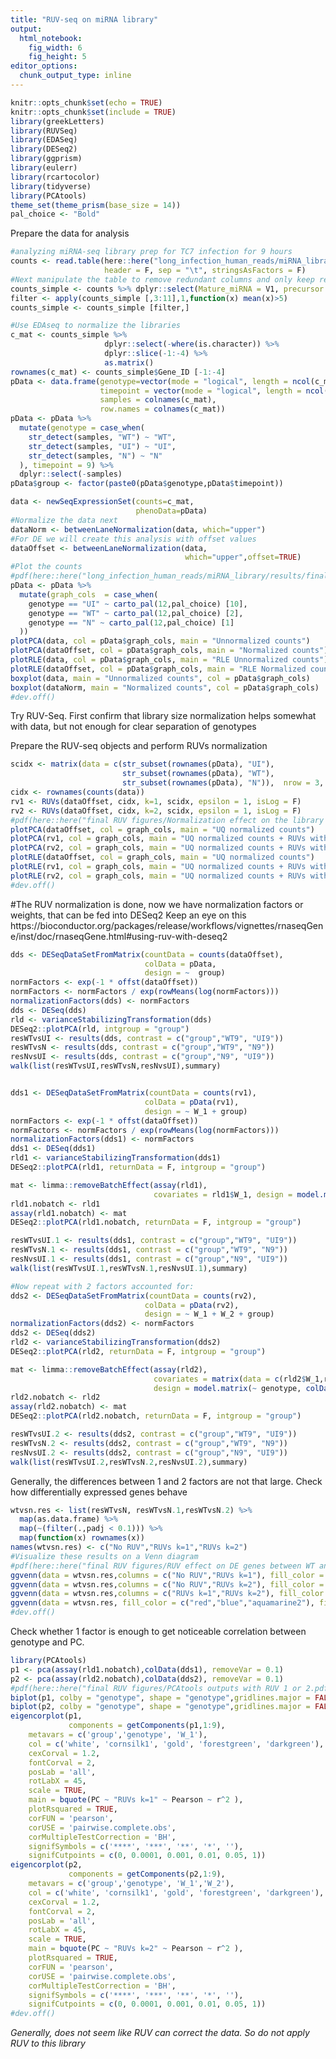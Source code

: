 ```yaml
---
title: "RUV-seq on miRNA library"
output: 
  html_notebook: 
    fig_width: 6
    fig_height: 5
editor_options: 
  chunk_output_type: inline
---
```


```r
knitr::opts_chunk$set(echo = TRUE)
knitr::opts_chunk$set(include = TRUE)
library(greekLetters)
library(RUVSeq)
library(EDASeq)
library(DESeq2)
library(ggprism)
library(eulerr)
library(rcartocolor)
library(tidyverse)
library(PCAtools)
theme_set(theme_prism(base_size = 14))
pal_choice <- "Bold"
```

Prepare the data for analysis
```r
#analyzing miRNA-seq library prep for TC7 infection for 9 hours
counts <- read.table(here::here("long_infection_human_reads/miRNA_library/data/all_reads_mirDEEP2"), 
                     header = F, sep = "\t", stringsAsFactors = F)
#Next manipulate the table to remove redundant columns and only keep relevant columns (1 columns with gene names, and the rest with counts for reverse stranded library)
counts_simple <- counts %>% dplyr::select(Mature_miRNA = V1, precursor = V3, UI92 = V2, UI93 = V8, UI96 = V14, N92 = V20, N93 = V26, WT96 = V32, WT91 = V38, WT94 = V44, N95 = V50)
filter <- apply(counts_simple [,3:11],1,function(x) mean(x)>5)
counts_simple <- counts_simple [filter,]
```

```r
#Use EDAseq to normalize the libraries
c_mat <- counts_simple %>% 
                     dplyr::select(-where(is.character)) %>% 
                     dplyr::slice(-1:-4) %>% 
                     as.matrix()
rownames(c_mat) <- counts_simple$Gene_ID [-1:-4]
pData <- data.frame(genotype=vector(mode = "logical", length = ncol(c_mat)),
                    timepoint = vector(mode = "logical", length = ncol(c_mat)),
                    samples = colnames(c_mat),
                    row.names = colnames(c_mat))
pData <- pData %>% 
  mutate(genotype = case_when(
    str_detect(samples, "WT") ~ "WT",
    str_detect(samples, "UI") ~ "UI",
    str_detect(samples, "N") ~ "N"
  ), timepoint = 9) %>%
  dplyr::select(-samples)
pData$group <- factor(paste0(pData$genotype,pData$timepoint))

data <- newSeqExpressionSet(counts=c_mat,
                            phenoData=pData)
#Normalize the data next
dataNorm <- betweenLaneNormalization(data, which="upper") 
#For DE we will create this analysis with offset values
dataOffset <- betweenLaneNormalization(data,
                                       which="upper",offset=TRUE)
#Plot the counts 
#pdf(here::here("long_infection_human_reads/miRNA_library/results/final RUV figures/EDAseq_normalization.pdf"), width = 5, height = 5)
pData <- pData %>% 
  mutate(graph_cols  = case_when(
    genotype == "UI" ~ carto_pal(12,pal_choice) [10],
    genotype == "WT" ~ carto_pal(12,pal_choice) [2],
    genotype == "N" ~ carto_pal(12,pal_choice) [1]
  ))
plotPCA(data, col = pData$graph_cols, main = "Unnormalized counts")
plotPCA(dataOffset, col = pData$graph_cols, main = "Normalized counts")
plotRLE(data, col = pData$graph_cols, main = "RLE Unnormalized counts")
plotRLE(dataOffset, col = pData$graph_cols, main = "RLE Normalized counts")
boxplot(data, main = "Unnormalized counts", col = pData$graph_cols)
boxplot(dataNorm, main = "Normalized counts", col = pData$graph_cols)
#dev.off()
```

Try RUV-Seq. First confirm that library size normalization helps somewhat with data, but not enough for clear separation of genotypes

Prepare the RUV-seq objects and perform RUVs normalization
``` r
scidx <- matrix(data = c(str_subset(rownames(pData), "UI"),
                         str_subset(rownames(pData), "WT"),
                         str_subset(rownames(pData), "N")),  nrow = 3, byrow = T)
cidx <- rownames(counts(data))
rv1 <- RUVs(dataOffset, cidx, k=1, scidx, epsilon = 1, isLog = F)
rv2 <- RUVs(dataOffset, cidx, k=2, scidx, epsilon = 1, isLog = F)
#pdf(here::here("final RUV figures/Normalization effect on the library and RUV normalization.pdf"), width = 12, height = 10)
plotPCA(dataOffset, col = graph_cols, main = "UQ normalized counts")
plotPCA(rv1, col = graph_cols, main = "UQ normalized counts + RUVs with 1 k")
plotPCA(rv2, col = graph_cols, main = "UQ normalized counts + RUVs with 2 k")
plotRLE(dataOffset, col = graph_cols, main = "UQ normalized counts")
plotRLE(rv1, col = graph_cols, main = "UQ normalized counts + RUVs with 1 k")
plotRLE(rv2, col = graph_cols, main = "UQ normalized counts + RUVs with 2 k")
#dev.off()
```
#The RUV normalization is done, now we have normalization factors or weights, that can be fed into DESeq2
Keep an eye on this 
https://bioconductor.org/packages/release/workflows/vignettes/rnaseqGene/inst/doc/rnaseqGene.html#using-ruv-with-deseq2


``` r
dds <- DESeqDataSetFromMatrix(countData = counts(dataOffset),
                              colData = pData,
                              design = ~  group)
normFactors <- exp(-1 * offst(dataOffset))
normFactors <- normFactors / exp(rowMeans(log(normFactors)))
normalizationFactors(dds) <- normFactors
dds <- DESeq(dds)
rld <- varianceStabilizingTransformation(dds)
DESeq2::plotPCA(rld, intgroup = "group")
resWTvsUI <- results(dds, contrast = c("group","WT9", "UI9"))
resWTvsN <- results(dds, contrast = c("group","WT9", "N9"))
resNvsUI <- results(dds, contrast = c("group","N9", "UI9"))
walk(list(resWTvsUI,resWTvsN,resNvsUI),summary)


dds1 <- DESeqDataSetFromMatrix(countData = counts(rv1),
                              colData = pData(rv1),
                              design = ~ W_1 + group)
normFactors <- exp(-1 * offst(dataOffset))
normFactors <- normFactors / exp(rowMeans(log(normFactors)))
normalizationFactors(dds1) <- normFactors
dds1 <- DESeq(dds1)
rld1 <- varianceStabilizingTransformation(dds1)
DESeq2::plotPCA(rld1, returnData = F, intgroup = "group")

mat <- limma::removeBatchEffect(assay(rld1),
                                covariates = rld1$W_1, design = model.matrix(~ genotype, colData(rld1)))
rld1.nobatch <- rld1
assay(rld1.nobatch) <- mat
DESeq2::plotPCA(rld1.nobatch, returnData = F, intgroup = "group")

resWTvsUI.1 <- results(dds1, contrast = c("group","WT9", "UI9"))
resWTvsN.1 <- results(dds1, contrast = c("group","WT9", "N9"))
resNvsUI.1 <- results(dds1, contrast = c("group","N9", "UI9"))
walk(list(resWTvsUI.1,resWTvsN.1,resNvsUI.1),summary)

#Now repeat with 2 factors accounted for:
dds2 <- DESeqDataSetFromMatrix(countData = counts(rv2),
                              colData = pData(rv2),
                              design = ~ W_1 + W_2 + group)
normalizationFactors(dds2) <- normFactors
dds2 <- DESeq(dds2)
rld2 <- varianceStabilizingTransformation(dds2)
DESeq2::plotPCA(rld2, returnData = F, intgroup = "group")

mat <- limma::removeBatchEffect(assay(rld2),
                                covariates = matrix(data = c(rld2$W_1,rld2$W_2), ncol = 2),
                                design = model.matrix(~ genotype, colData(rld2)))
rld2.nobatch <- rld2
assay(rld2.nobatch) <- mat
DESeq2::plotPCA(rld2.nobatch, returnData = F, intgroup = "group")

resWTvsUI.2 <- results(dds2, contrast = c("group","WT9", "UI9"))
resWTvsN.2 <- results(dds2, contrast = c("group","WT9", "N9"))
resNvsUI.2 <- results(dds2, contrast = c("group","N9", "UI9"))
walk(list(resWTvsUI.2,resWTvsN.2,resNvsUI.2),summary)
```

Generally, the differences between 1 and 2 factors are not that large. Check how differentially expressed genes behave
```r
wtvsn.res <- list(resWTvsN, resWTvsN.1,resWTvsN.2) %>% 
  map(as.data.frame) %>%  
  map(~(filter(.,padj < 0.1))) %>% 
  map(function(x) rownames(x))
names(wtvsn.res) <- c("No RUV","RUVs k=1","RUVs k=2")
#Visualize these results on a Venn diagram
#pdf(here::here("final RUV figures/RUV effect on DE genes between WT and EscN infection.pdf"), width = 12, height = 10)
ggvenn(data = wtvsn.res,columns = c("No RUV","RUVs k=1"), fill_color = c("red","blue","green"), fill_alpha = 0.5, auto_scale = T)
ggvenn(data = wtvsn.res,columns = c("No RUV","RUVs k=2"), fill_color = c("red","blue","green"), fill_alpha = 0.5, auto_scale = T)
ggvenn(data = wtvsn.res,columns = c("RUVs k=1","RUVs k=2"), fill_color = c("red","blue","green"), fill_alpha = 0.5, auto_scale = T)
ggvenn(data = wtvsn.res, fill_color = c("red","blue","aquamarine2"), fill_alpha = 0.5)
#dev.off()
```

Check whether 1 factor is enough to get noticeable correlation between genotype and PC. 
```r
library(PCAtools)
p1 <- pca(assay(rld1.nobatch),colData(dds1), removeVar = 0.1)
p2 <- pca(assay(rld2.nobatch),colData(dds2), removeVar = 0.1)
#pdf(here::here("final RUV figures/PCAtools outputs with RUV 1 or 2.pdf"), width = 12, height = 10)
biplot(p1, colby = "genotype", shape = "genotype",gridlines.major = FALSE, title = "RUVs k=1")
biplot(p2, colby = "genotype", shape = "genotype",gridlines.major = FALSE, title = "RUVs k=2")
eigencorplot(p1,
             components = getComponents(p1,1:9),
    metavars = c('group','genotype', 'W_1'),
    col = c('white', 'cornsilk1', 'gold', 'forestgreen', 'darkgreen'),
    cexCorval = 1.2,
    fontCorval = 2,
    posLab = 'all',
    rotLabX = 45,
    scale = TRUE,
    main = bquote(PC ~ "RUVs k=1" ~ Pearson ~ r^2 ),
    plotRsquared = TRUE,
    corFUN = 'pearson',
    corUSE = 'pairwise.complete.obs',
    corMultipleTestCorrection = 'BH',
    signifSymbols = c('****', '***', '**', '*', ''),
    signifCutpoints = c(0, 0.0001, 0.001, 0.01, 0.05, 1))
eigencorplot(p2,
             components = getComponents(p2,1:9),
    metavars = c('group','genotype', 'W_1','W_2'),
    col = c('white', 'cornsilk1', 'gold', 'forestgreen', 'darkgreen'),
    cexCorval = 1.2,
    fontCorval = 2,
    posLab = 'all',
    rotLabX = 45,
    scale = TRUE,
    main = bquote(PC ~ "RUVs k=2" ~ Pearson ~ r^2 ),
    plotRsquared = TRUE,
    corFUN = 'pearson',
    corUSE = 'pairwise.complete.obs',
    corMultipleTestCorrection = 'BH',
    signifSymbols = c('****', '***', '**', '*', ''),
    signifCutpoints = c(0, 0.0001, 0.001, 0.01, 0.05, 1))
#dev.off()
```
*Generally, does not seem like RUV can correct the data. So do not apply RUV to this library*
